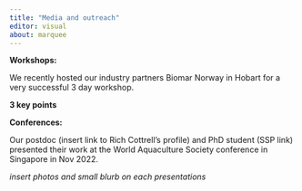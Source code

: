 ```yaml
---
title: "Media and outreach"
editor: visual
about: marquee
---
```


**Workshops:**

We recently hosted our industry partners Biomar Norway in Hobart for a very successful 3 day workshop.

**3 key points**

**Conferences:**

Our postdoc (insert link to Rich Cottrell's profile) and PhD student (SSP link) presented their work at the World Aquaculture Society conference in Singapore in Nov 2022.

*insert photos and small blurb on each presentations*
